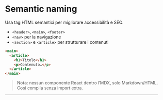 # Semantic naming

Usa tag HTML semantici per migliorare accessibilità e SEO.

- `<header>`, `<main>`, `<footer>`
- `<nav>` per la navigazione
- `<section>` e `<article>` per strutturare i contenuti

```html
<main>
  <article>
    <h1>Titolo</h1>
    <p>Contenuto…</p>
  </article>
</main>
```

> Nota: nessun componente React dentro l’MDX, solo Markdown/HTML. Così compila senza import extra.

---